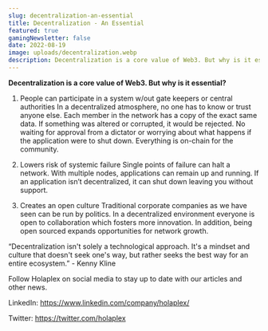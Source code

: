```yaml
---
slug: decentralization-an-essential
title: Decentralization - An Essential
featured: true
gamingNewsletter: false
date: 2022-08-19
image: uploads/decentralization.webp
description: Decentralization is a core value of Web3. But why is it essential?
---
```

**Decentralization is a core value of Web3. But why is it essential?**



1. People can participate in a system w/out gate keepers or central authorities In a decentralized atmosphere, no one has to know or trust anyone else. Each member in the network has a copy of the exact same data. If something was altered or corrupted, it would be rejected. No waiting for approval from a dictator or worrying about what happens if the application were to shut down. Everything is on-chain for the community.



2. Lowers risk of systemic failure Single points of failure can halt a network. With multiple nodes, applications can remain up and running. If an application isn’t decentralized, it can shut down leaving you without support.



3. Creates an open culture Traditional corporate companies as we have seen can be run by politics. In a decentralized environment everyone is open to collaboration which fosters more innovation. In addition, being open sourced expands opportunities for network growth.



“Decentralization isn't solely a technological approach. It's a mindset and culture that doesn't seek one's way, but rather seeks the best way for an entire ecosystem.” - Kenny Kline



Follow Holaplex on social media to stay up to date with our articles and other news.

LinkedIn: https://www.linkedin.com/company/holaplex/

Twitter: https://twitter.com/holaplex